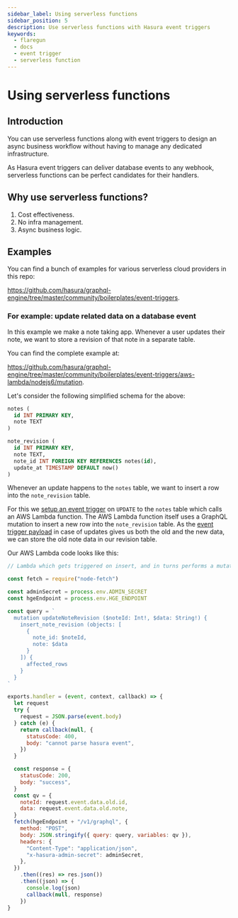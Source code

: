```yaml
---
sidebar_label: Using serverless functions
sidebar_position: 5
description: Use serverless functions with Hasura event triggers
keywords:
  - flaregun
  - docs
  - event trigger
  - serverless function
---
```


# Using serverless functions

## Introduction

You can use serverless functions along with event triggers to design an
async business workflow without having to manage any dedicated
infrastructure.

As Hasura event triggers can deliver database events to any webhook,
serverless functions can be perfect candidates for their handlers.

## Why use serverless functions?

1.  Cost effectiveness.
2.  No infra management.
3.  Async business logic.

## Examples

You can find a bunch of examples for various serverless cloud providers
in this repo:

<https://github.com/hasura/graphql-engine/tree/master/community/boilerplates/event-triggers>.

### For example: update related data on a database event

In this example we make a note taking app. Whenever a user updates their
note, we want to store a revision of that note in a separate table.

You can find the complete example at:

<https://github.com/hasura/graphql-engine/tree/master/community/boilerplates/event-triggers/aws-lambda/nodejs6/mutation>.

Let's consider the following simplified schema for the above:

```sql
notes (
  id INT PRIMARY KEY,
  note TEXT
)

note_revision (
  id INT PRIMARY KEY,
  note TEXT,
  note_id INT FOREIGN KEY REFERENCES notes(id),
  update_at TIMESTAMP DEFAULT now()
)
```

Whenever an update happens to the `notes` table, we want to insert a row
into the `note_revision` table.

For this we [setup an event trigger](/graphql/core/event-triggers/create-trigger.mdx) on `UPDATE` to the
`notes` table which calls an AWS Lambda function. The AWS Lambda
function itself uses a GraphQL mutation to insert a new row into the
`note_revision` table. As the [event trigger payload](/graphql/core/event-triggers/payload.mdx) in case of updates gives us both the old and the new data, we can store
the old note data in our revision table.

Our AWS Lambda code looks like this:

```javascript
// Lambda which gets triggered on insert, and in turns performs a mutation

const fetch = require("node-fetch")

const adminSecret = process.env.ADMIN_SECRET
const hgeEndpoint = process.env.HGE_ENDPOINT

const query = `
  mutation updateNoteRevision ($noteId: Int!, $data: String!) {
    insert_note_revision (objects: [
      {
        note_id: $noteId,
        note: $data
      }
    ]) {
      affected_rows
    }
  }
`

exports.handler = (event, context, callback) => {
  let request
  try {
    request = JSON.parse(event.body)
  } catch (e) {
    return callback(null, {
      statusCode: 400,
      body: "cannot parse hasura event",
    })
  }

  const response = {
    statusCode: 200,
    body: "success",
  }
  const qv = {
    noteId: request.event.data.old.id,
    data: request.event.data.old.note,
  }
  fetch(hgeEndpoint + "/v1/graphql", {
    method: "POST",
    body: JSON.stringify({ query: query, variables: qv }),
    headers: {
      "Content-Type": "application/json",
      "x-hasura-admin-secret": adminSecret,
    },
  })
    .then((res) => res.json())
    .then((json) => {
      console.log(json)
      callback(null, response)
    })
}
```
